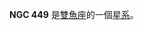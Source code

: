 {{NGCInfoBox|NGCID=NGC 449|發現者=讓·瑪璉·愛德華·史提芬|發現日期=1881年11月11日|其他編號=MCG 5-4-9,MK 1, ZWG 502.18|曆元=J2000.0|赤經=1時16分7.5秒|赤緯=33°5'20"
|星座=雙魚座
|星體=星系|星等=14.2|表面亮度=13.1|藍等=15}}

'''NGC 449''' 是[[雙魚座|雙魚座]]的一個[[星系|星系]]。

{{NGCReference|449}}
{{Catalogs|NGC=449}}
{{Galaxy-stub}}